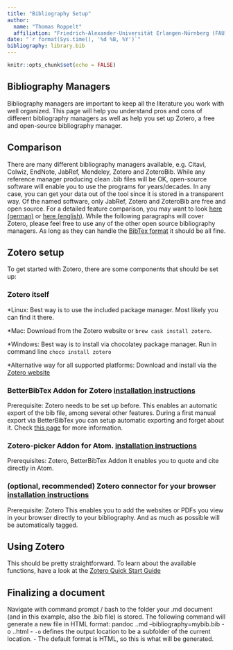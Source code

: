 ```yaml
---
title: "Bibliography Setup"
author:
  name: "Thomas Roppelt"
  affiliation: "Friedrich-Alexander-Universität Erlangen-Nürnberg (FAU)"
date: "`r format(Sys.time(), '%d %B, %Y')`"
bibliography: library.bib
---
```


```r
knitr::opts_chunk$set(echo = FALSE)
```

## Bibliography Managers
Bibliography managers are important to keep all the literature you work with well organized.
This page will help you understand pros and cons of different bibliography managers as well as help you set up Zotero, a free and open-source bibliography manager.

## Comparison
There are many different bibliography managers available, e.g. Citavi, Colwiz, EndNote, JabRef, Mendeley, Zotero and ZoteroBib.
While any reference manager producing clean .bib files will be OK, open-source software will enable you to use the programs for years/decades.
In any case, you can get your data out of the tool since it is stored in a transparent way.
Of the named software, only JabRef, Zotero and ZoteroBib are free and open source.
For a detailed feature comparison, you may want to look [here (german)](https://ub.fau.de/schreiben-publizieren/literaturverwaltung/) or [here (english)](https://en.wikipedia.org/wiki/Comparison_of_reference_management_software).
While the following paragraphs will cover Zotero, please feel free to use any of the other open source bibliography managers.
As long as they can handle the [BibTex format](https://de.wikipedia.org/wiki/BibTeX) it should be all fine.

## Zotero setup
To get started with Zotero, there are some components that should be set up:

### Zotero itself
*Linux:
   Best way is to use the included package manager.
   Most likely you can find it there.

*Mac:
   Download from the Zotero website or `brew cask install zotero`.

*Windows:
   Best way is to install via chocolatey package manager. Run in command line `choco install zotero`

*Alternative way for all supported platforms:
   Download and install via the [Zotero website](https://www.zotero.org/)

### BetterBibTex Addon for Zotero [installation instructions](https://retorque.re/zotero-better-bibtex/installation/)
Prerequisite: Zotero needs to be set up before.
This enables an automatic export of the bib file, among several other features.
During a first manual export via BetterBibTex you can setup automatic exporting and forget about it.
Check [this page](https://retorque.re/zotero-better-bibtex/push-and-pull/) for more information.

### Zotero-picker Addon for Atom. [installation instructions](https://atom.io/packages/zotero-picker)
Prerequisites: Zotero, BetterBibTex Addon
It enables you to quote and cite directly in Atom.

### (optional, recommended) Zotero connector for your browser [installation instructions](https://www.zotero.org/download/connectors)
Prerequisite: Zotero
This enables you to add the websites or PDFs you view in your browser directly to your bibliography. And as much as possible will be automatically tagged.

## Using Zotero
This should be pretty straightforward. To learn about the available functions, have a look at the [Zotero Quick Start Guide](https://www.zotero.org/support/quick_start_guide)

## Finalizing a document
Navigate with command prompt / bash to the folder your .md document (and in this example, also the .bib file) is stored. The following command will generate a new file in HTML format:
pandoc .\homework.md --bibliography=mybib.bib -o .\Outputs\output.html
- `-o` defines the output location to be a subfolder of the current location.
- The default format is HTML, so this is what will be generated.
